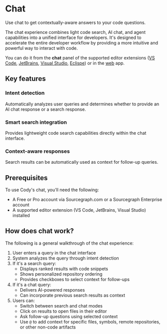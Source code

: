 # Chat

<p className="subtitle">Use chat to get contextually-aware answers to your code questions.</p>

The chat experience combines light code search, AI chat, and agent capabilities into a unified interface for developers. It's designed to accelerate the entire developer workflow by providing a more intuitive and powerful way to interact with code.

You can do it from the **chat** panel of the supported editor extensions ([VS Code](/cody/clients/install-vscode), [JetBrains](/cody/clients/install-jetbrains), [Visual Studio](/cody/clients/install-visual-studio), [Eclispe](/cody/clients/install-eclipse)) or in the [web](/cody/clients/cody-with-sourcegraph) app.

## Key features

### Intent detection

Automatically analyzes user queries and determines whether to provide an AI chat response or a search response.

### Smart search integration

Provides lightweight code search capabilities directly within the chat interface.

### Context-aware responses

Search results can be automatically used as context for follow-up queries.

## Prerequisites

To use Cody's chat, you'll need the following:

- A Free or Pro account via Sourcegraph.com or a Sourcegraph Enterprise account
- A supported editor extension (VS Code, JetBrains, Visual Studio) installed

## How does chat work?

The following is a general walkthrough of the chat experience:

1. User enters a query in the chat interface
2. System analyzes the query through intent detection
3. If it's a search query:
   - Displays ranked results with code snippets
   - Shows personalized repository ordering
   - Provides checkboxes to select context for follow-ups
4. If it's a chat query:
   - Delivers AI-powered responses
   - Can incorporate previous search results as context
5. Users can:
   - Switch between search and chat modes
   - Click on results to open files in their editor
   - Ask follow-up questions using selected context
   - Use `@` to add context for specific files, symbols, remote repositories, or other non-code artifacts
